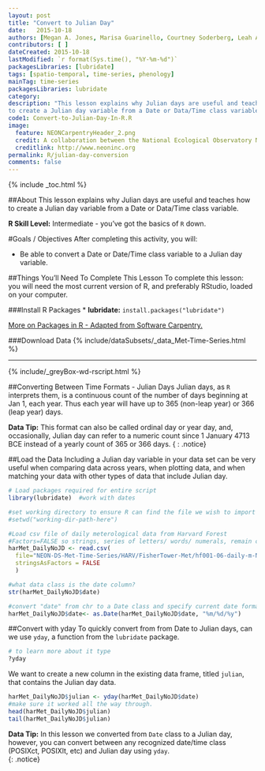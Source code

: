 ```yaml
---
layout: post
title: "Convert to Julian Day"
date:   2015-10-18
authors: [Megan A. Jones, Marisa Guarinello, Courtney Soderberg, Leah A. Wasser]
contributors: [ ] 
dateCreated: 2015-10-18
lastModified: `r format(Sys.time(), "%Y-%m-%d")`
packagesLibraries: [lubridate]
tags: [spatio-temporal, time-series, phenology]
mainTag: time-series
packagesLibraries: lubridate
category: 
description: "This lesson explains why Julian days are useful and teaches how
to create a Julian day variable from a Date or Data/Time class variable."
code1: Convert-to-Julian-Day-In-R.R
image:
  feature: NEONCarpentryHeader_2.png
  credit: A collaboration between the National Ecological Observatory Network (NEON) and Data Carpentry
  creditlink: http://www.neoninc.org
permalink: R/julian-day-conversion
comments: false
---
```


{% include _toc.html %}

##About
This lesson explains why Julian days are useful and teaches how to create a
Julian day variable from a Date or Data/Time class variable.

**R Skill Level:** Intermediate - you've got the basics of `R` down.

<div id="objectives" markdown="1">

#Goals / Objectives
After completing this activity, you will:

 * Be able to convert a Date or Date/Time class variable to a Julian day
 variable.

##Things You’ll Need To Complete This Lesson
To complete this lesson: you will need the most current version of R, and 
preferably RStudio, loaded on your computer.

###Install R Packages
* **lubridate:** `install.packages("lubridate")`

[More on Packages in R - Adapted from Software Carpentry.]({{site.baseurl}}R/Packages-In-R/)

###Download Data 
{% include/dataSubsets/_data_Met-Time-Series.html %}

****
{% include/_greyBox-wd-rscript.html %}

</div>

##Converting Between Time Formats - Julian Days
Julian days, as `R` interprets them, is a continuous count of the number of days 
beginning at Jan 1, each year. Thus each year will have up to 365 (non-leap
year) or 366 (leap year) days. 

<i class="fa fa-star"></i> **Data Tip:**  This format can also be called ordinal
day or year day, and, occasionally, Julian day can refer to a numeric count
since 1 January 4713 BCE instead of a yearly count of 365 or 366 days.
{ : .notice}

##Load the Data
Including a Julian day variable in your data set can be very useful when
comparing data across years, when plotting data, and when matching your data
with other types of data that include Julian day.  

```r

# Load packages required for entire script
library(lubridate)  #work with dates

#set working directory to ensure R can find the file we wish to import
#setwd("working-dir-path-here")

#Load csv file of daily meterological data from Harvard Forest
#Factors=FALSE so strings, series of letters/ words/ numerals, remain characters
harMet_DailyNoJD <- read.csv(
  file="NEON-DS-Met-Time-Series/HARV/FisherTower-Met/hf001-06-daily-m-NoJD.csv",
  stringsAsFactors = FALSE
  )

#what data class is the date column? 
str(harMet_DailyNoJD$date)

#convert "date" from chr to a Date class and specify current date format
harMet_DailyNoJD$date<- as.Date(harMet_DailyNoJD$date, "%m/%d/%y")
```

##Convert with yday
To quickly convert from from Date to Julian days, can we use `yday`, a function
from the `lubridate` package. 

```r
# to learn more about it type
?yday
```

We want to create a new column in the existing data frame, titled `julian`, that
contains the Julian day data.  

``` r
harMet_DailyNoJD$julian <- yday(harMet_DailyNoJD$date)  
#make sure it worked all the way through. 
head(harMet_DailyNoJD$julian) 
tail(harMet_DailyNoJD$julian)

```

<i class="fa fa-star"></i> **Data Tip:**  In this lesson we converted from
`Date` class to a Julian day, however, you can convert between any recognized
date/time class (POSIXct, POSIXlt, etc) and Julian day using `yday`.  
{: .notice}
